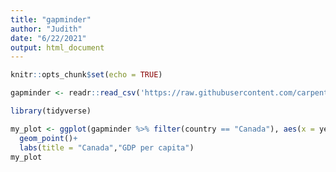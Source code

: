 ```yaml
---
title: "gapminder"
author: "Judith"
date: "6/22/2021"
output: html_document
---
```


```r
knitr::opts_chunk$set(echo = TRUE)
```

```r
gapminder <- readr::read_csv('https://raw.githubusercontent.com/carpentries-incubator/open-science-with-r/gh-pages/data/gapminder.csv')
```

```r
library(tidyverse)

my_plot <- ggplot(gapminder %>% filter(country == "Canada"), aes(x = year, y = gdpPercap))+
  geom_point()+
  labs(title = "Canada","GDP per capita")
my_plot

```
